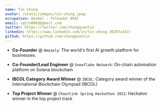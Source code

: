 ```yaml
---
name: Tin Chung
avatar: /static/images/tin-chung.jpeg
occupation: DevRel - Polkadot APAC
email: cqtin0903@gmail.com
twitter: https://twitter.com/chungquantin
linkedin: https://www.linkedin.com/in/tin-chung-36297a167/
github: https://github.com/chungquantin
---
```


- **Co-Founder** @ `Amazely`: The world's first AI growth platform for businesses.

- **Co-Founder/Lead Engineer** @ `Snowflake Network`: On-chain automation platform on Solana blockchain

- **IBCOL Category Award Winner** @ `IBCOL`: Category award winner of the International Blockchain Olympiad (IBCOL)

- **Top Project Winner** @ `Chainlink Spring Hackathon 2021`: Hackaton winner in the top project track
